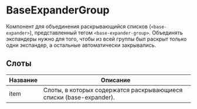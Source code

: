 # BaseExpanderGroup

Компонент для объединения раскрывающийся списков (`<base-expander>`), представленный тегом `<base-expander-group>`. Объединять экспандеры нужно для того, чтобы из всей группы был раскрыт только одни экспандер, а остальные автоматически закрывались.

## Слоты

| Название | Описание                                                            |
|----------|---------------------------------------------------------------------|
| item     | Слоты, в которых содержатся раскрывающиеся списки (base-expander).  |